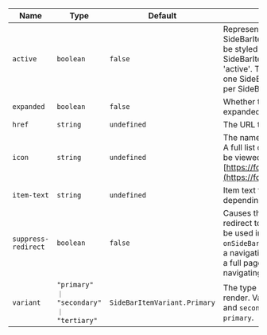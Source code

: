 
  | Name | Type | Default | Description |
| --- | --- | --- | --- |
| `active` | `boolean` | `false` | Represents whether this SideBarItem is 'active' and will be styled differently than SideBarItems that are not 'active'. There should only be one SideBarItem that is 'active' per SideBar. |
| `expanded` | `boolean` | `false` | Whether the component is expanded. |
| `href` | `string` | `undefined` | The URL to link to. |
| `icon` | `string` | `undefined` | The name of the icon to display. A full list of available icons can be viewed at [https://fonts.google.com/icons](https://fonts.google.com/icons) |
| `item-text` | `string` | `undefined` | Item text for the button or link depending on variant |
| `suppress-redirect` | `boolean` | `false` | Causes the default browser redirect to be suppressed. Can be used in conjunction with the `onSideBarItemClick` event to use a navigation router and prevent a full page reload when navigating. |
| `variant` | `"primary" ｜ "secondary" ｜ "tertiary"` | `SideBarItemVariant.Primary` | The type of side bar item to render. Valid values are `primary` and `secondary`. Default value is `primary`. |

